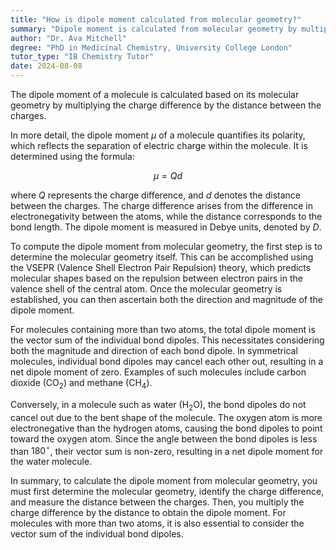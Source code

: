 ```yaml
---
title: "How is dipole moment calculated from molecular geometry?"
summary: "Dipole moment is calculated from molecular geometry by multiplying the charge difference by the distance between the charges."
author: "Dr. Ava Mitchell"
degree: "PhD in Medicinal Chemistry, University College London"
tutor_type: "IB Chemistry Tutor"
date: 2024-08-08
---
```


The dipole moment of a molecule is calculated based on its molecular geometry by multiplying the charge difference by the distance between the charges.

In more detail, the dipole moment $\mu$ of a molecule quantifies its polarity, which reflects the separation of electric charge within the molecule. It is determined using the formula:

$$
\mu = Qd
$$

where $Q$ represents the charge difference, and $d$ denotes the distance between the charges. The charge difference arises from the difference in electronegativity between the atoms, while the distance corresponds to the bond length. The dipole moment is measured in Debye units, denoted by $D$.

To compute the dipole moment from molecular geometry, the first step is to determine the molecular geometry itself. This can be accomplished using the VSEPR (Valence Shell Electron Pair Repulsion) theory, which predicts molecular shapes based on the repulsion between electron pairs in the valence shell of the central atom. Once the molecular geometry is established, you can then ascertain both the direction and magnitude of the dipole moment.

For molecules containing more than two atoms, the total dipole moment is the vector sum of the individual bond dipoles. This necessitates considering both the magnitude and direction of each bond dipole. In symmetrical molecules, individual bond dipoles may cancel each other out, resulting in a net dipole moment of zero. Examples of such molecules include carbon dioxide ($\text{CO}_2$) and methane ($\text{CH}_4$).

Conversely, in a molecule such as water ($\text{H}_2\text{O}$), the bond dipoles do not cancel out due to the bent shape of the molecule. The oxygen atom is more electronegative than the hydrogen atoms, causing the bond dipoles to point toward the oxygen atom. Since the angle between the bond dipoles is less than $180^\circ$, their vector sum is non-zero, resulting in a net dipole moment for the water molecule.

In summary, to calculate the dipole moment from molecular geometry, you must first determine the molecular geometry, identify the charge difference, and measure the distance between the charges. Then, you multiply the charge difference by the distance to obtain the dipole moment. For molecules with more than two atoms, it is also essential to consider the vector sum of the individual bond dipoles.
    